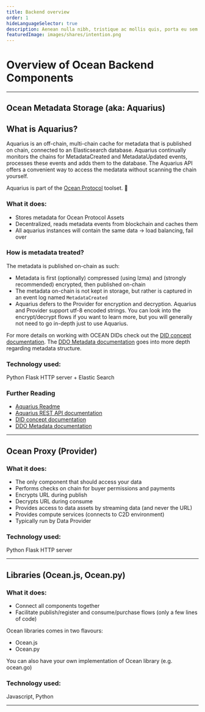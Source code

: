 ```yaml
---
title: Backend overview
order: 1
hideLanguageSelector: true
description: Aenean nulla nibh, tristique ac mollis quis, porta eu sem. Duis et metus ac mi bibendum facilisis a id leo. Nullam.
featuredImage: images/shares/intention.png
---
```


# Overview of Ocean Backend Components

---

## Ocean Metadata Storage (aka: Aquarius)

## What is Aquarius?

Aquarius is an off-chain, multi-chain cache for metadata that is published on chain, connected to an Elasticsearch database. Aquarius continually monitors the chains for MetadataCreated and MetadataUpdated events, processes these events and adds them to the database. The Aquarius API offers a convenient way to access the medatata without scanning the chain yourself.

Aquarius is part of the [Ocean Protocol](https://oceanprotocol.com) toolset. 🌊

### What it does:

- Stores metadata for Ocean Protocol Assets
- Decentralized, reads metadata events from blockchain and caches them
- All aquarius instances will contain the same data -> load balancing, fail over

### How is metadata treated?

The metadata is published on-chain as such:

- Metadata is first (optionally) compressed (using lzma) and (strongly recommended) encrypted, then published on-chain
- The metadata on-chain is not kept in storage, but rather is captured in an event log named `MetadataCreated`
- Aquarius defers to the Provider for encryption and decryption. Aquarius and Provider support utf-8 encoded strings. You can look into the encrypt/decrypt flows if you want to learn more, but you will generally not need to go in-depth just to use Aquarius.

For more details on working with OCEAN DIDs check out the [DID concept documentation](https://docs.oceanprotocol.com/concepts/did-ddo/).
The [DDO Metadata documentation](https://docs.oceanprotocol.com/concepts/ddo-metadata/) goes into more depth regarding metadata structure.

### Technology used:

Python Flask HTTP server + Elastic Search

### Further Reading

- [Aquarius Readme](https://github.com/oceanprotocol/aquarius)
- [Aquarius REST API documentation](https://docs.oceanprotocol.com/references/aquarius/)
- [DID concept documentation](https://docs.oceanprotocol.com/concepts/did-ddo/)
- [DDO Metadata documentation](https://docs.oceanprotocol.com/concepts/ddo-metadata/)

---

## Ocean Proxy (Provider)

### What it does:

- The only component that should access your data
- Performs checks on chain for buyer permissions and payments
- Encrypts URL during publish
- Decrypts URL during consume
- Provides access to data assets by streaming data (and never the URL)
- Provides compute services (connects to C2D environment)
- Typically run by Data Provider

### Technology used:

Python Flask HTTP server

---

## Libraries (Ocean.js, Ocean.py)

### What it does:

- Connect all components together
- Facilitate publish/register and consume/purchase flows (only a few lines of code)

Ocean libraries comes in two flavours:

- Ocean.js
- Ocean.py

You can also have your own implementation of Ocean library (e.g. ocean.go)

### Technology used:

Javascript, Python

---
